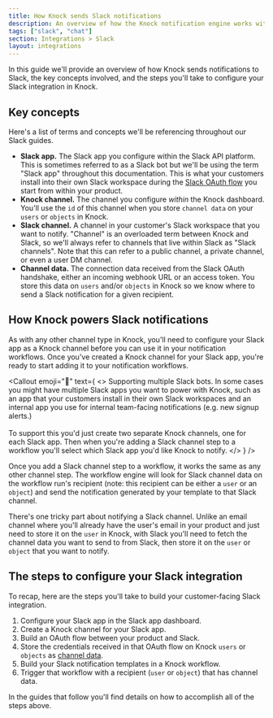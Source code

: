 ```yaml
---
title: How Knock sends Slack notifications
description: An overview of how the Knock notification engine works with Slack.
tags: ["slack", "chat"]
section: Integrations > Slack
layout: integrations
---
```


In this guide we'll provide an overview of how Knock sends notifications to Slack, the key concepts involved, and the steps you'll take to configure your Slack integration in Knock.

## Key concepts

Here's a list of terms and concepts we'll be referencing throughout our Slack guides.

- **Slack app.** The Slack app you configure within the Slack API platform. This is sometimes referred to as a Slack bot but we'll be using the term "Slack app" throughout this documentation. This is what your customers install into their own Slack workspace during the [Slack OAuth flow](/integrations/chat/slack/building-oauth-flow) you start from within your product.
- **Knock channel.** The channel you configure _within_ the Knock dashboard. You'll use the `id` of this channel when you store `channel data` on your `users` or `objects` in Knock.
- **Slack channel.** A channel in your customer's Slack workspace that you want to notify. "Channel" is an overloaded term between Knock and Slack, so we'll always refer to channels that live within Slack as "Slack channels". Note that this can refer to a public channel, a private channel, or even a user DM channel.
- **Channel data.** The connection data received from the Slack OAuth handshake, either an incoming webhook URL or an access token. You store this data on `users` and/or `objects` in Knock so we know where to send a Slack notification for a given recipient.

## How Knock powers Slack notifications

As with any other channel type in Knock, you'll need to configure your Slack app as a Knock channel before you can use it in your notification workflows. Once you've created a Knock channel for your Slack app, you're ready to start adding it to your notification workflows.

<Callout
  emoji="🌠"
  text={
    <>
      <span className="font-bold">Supporting multiple Slack bots.</span> In some
      cases you might have multiple Slack apps you want to power with Knock,
      such as an app that your customers install in their own Slack workspaces
      and an internal app you use for internal team-facing notifications (e.g.
      new signup alerts.) <br />
      <br /> To support this you'd just create two separate Knock channels, one for
      each Slack app. Then when you're adding a Slack channel step to a workflow
      you'll select which Slack app you'd like Knock to notify.
    </>
  }
/>

Once you add a Slack channel step to a workflow, it works the same as any other channel step. The workflow engine will look for Slack channel data on the workflow run's recipient (note: this recipient can be either a `user` or an `object`) and send the notification generated by your template to that Slack channel.

There's one tricky part about notifying a Slack channel. Unlike an email channel where you'll already have the user's email in your product and just need to store it on the `user` in Knock, with Slack you'll need to fetch the channel data you want to send to from Slack, then store it on the `user` or `object` that you want to notify.

## The steps to configure your Slack integration

To recap, here are the steps you'll take to build your customer-facing Slack integration.

1. Configure your Slack app in the Slack app dashboard.
2. Create a Knock channel for your Slack app.
3. Build an OAuth flow between your product and Slack.
4. Store the credentials received in that OAuth flow on Knock `users` or `objects` as [channel data](/send-notifications/setting-channel-data).
5. Build your Slack notification templates in a Knock workflow.
6. Trigger that workflow with a recipient (`user` or `object`) that has channel data.

In the guides that follow you'll find details on how to accomplish all of the steps above.
